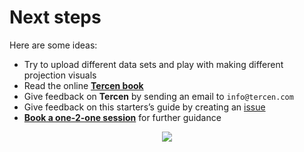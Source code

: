 # Next steps
Here are some ideas:

* Try to upload different data sets and play with making different projection visuals
* Read the online [__Tercen book__](https://tercen.github.io/tercen-book/)
* Give feedback on __Tercen__ by sending an email to `info@tercen.com`
* Give feedback on this starters's guide by creating an [issue](https://github.com/tercen/starters-guide2/issues)
* [__Book a one-2-one session__](https://calendly.com/tercen-demo/tercen-demo) for further guidance  


<center>![](images/stairs.png)</center>